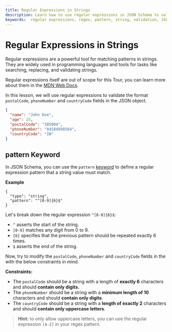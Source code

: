 ```yaml
---
title: Regular Expressions in Strings
description: Learn how to use regular expressions in JSON Schema to validate strings.
keywords:  regular expressions, regex, pattern, string, validation, JSON Schema
---
```


# Regular Expressions in Strings

Regular expressions are a powerful tool for matching patterns in strings. They are widely used in programming languages and tools for tasks like searching, replacing, and validating strings.

Regular expressions itself are out of scope for this Tour, you can learn more about them in the [MDN Web Docs](https://developer.mozilla.org/en-US/docs/Web/JavaScript/Guide/Regular_Expressions).

In this lesson, we will use regular expressions to validate the format `postalCode`, `phoneNumber` and `countryCode` fields in the JSON object.


```json highlightLineStart={6} 
{
  "name": "John Doe",
  "age": 25,
  "postalCode": "385004",
  "phoneNumber": "84584898564",
  "countryCode": "IN"
}
```

## pattern Keyword

In JSON Schema, you can use the `pattern` [keyword](https://json-schema.org/learn/glossary#keyword) to define a regular expression pattern that a string value must match.

**Example**

```
{
  "type": "string",
  "pattern": "^[0-9]{6}$"
}
```

Let's break down the regular expression `^[0-9]{6}$`:

- `^` asserts the start of the string.
- `[0-9]` matches any digit from 0 to 9.
- `{6}` specifies that the previous pattern should be repeated exactly 6 times.
- `$` asserts the end of the string.

Now, try to modify the `postalCode`, `phoneNumber` and `countryCode` fields in the <SideEditorLink/> with the below constraints in mind.

**Constraints:**
- The `postalCode` should be a string with a length of **exactly 6** characters and should **contain only digits.**
- The `phoneNumber` should be a string with a **minimum length of 10** characters and should **contain only digits**.
-  The `countryCode` should be a string with a **length of exactly 2** characters and should **contain only uppercase letters**. 

> **Hint:** to only allow uppercase letters, you can use the regular expression `[A-Z]` in your regex pattern.

